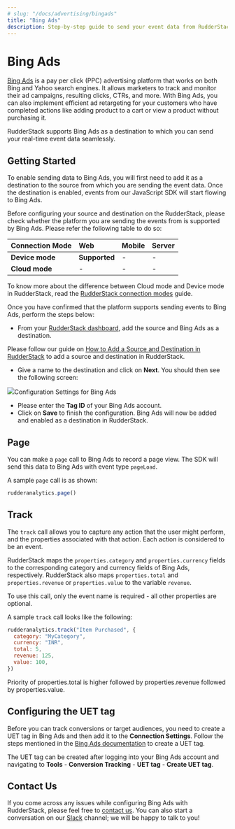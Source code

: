 ```yaml
---
# slug: "/docs/advertising/bingads"
title: "Bing Ads"
description: Step-by-step guide to send your event data from RudderStack to Bing Ads
---
```


# Bing Ads

[Bing Ads](https://ads.microsoft.com/) is a pay per click \(PPC\) advertising platform that works on both Bing and Yahoo search engines. It allows marketers to track and monitor their ad campaigns, resulting clicks, CTRs, and more. With Bing Ads, you can also implement efficient ad retargeting for your customers who have completed actions like adding product to a cart or view a product without purchasing it.

RudderStack supports Bing Ads as a destination to which you can send your real-time event data seamlessly.

## Getting Started

To enable sending data to Bing Ads, you will first need to add it as a destination to the source from which you are sending the event data. Once the destination is enabled, events from our JavaScript SDK will start flowing to Bing Ads.

Before configuring your source and destination on the RudderStack, please check whether the platform you are sending the events from is supported by Bing Ads. Please refer the following table to do so:

| **Connection Mode** | **Web**       | **Mobile** | **Server** |
| :------------------ | :------------ | :--------- | :--------- |
| **Device mode**     | **Supported** | -          | -          |
| **Cloud mode**      | -             | -          | -          |

<div class="infoBlock">

To know more about the difference between Cloud mode and Device mode in RudderStack, read the <a href="https://rudderstack.com/docs/connections/rudderstack-connection-modes/">RudderStack connection modes</a> guide.

</div>

Once you have confirmed that the platform supports sending events to Bing Ads, perform the steps below:

- From your [RudderStack dashboard](https://app.rudderstack.com/), add the source and Bing Ads as a destination.

<div class="infoBlock">

Please follow our guide on <a href="https://rudderstack.com/docs/connections/adding-source-and-destination-rudderstack/">How to Add a Source and Destination in RudderStack</a> to add a source and destination in RudderStack.

</div>

- Give a name to the destination and click on **Next**. You should then see the following screen:

<img src="../../assets/Bing_Ads.PNG" /><span class="imageTitle">Configuration Settings for Bing Ads</span>

- Please enter the **Tag ID** of your Bing Ads account.
- Click on **Save** to finish the configuration. Bing Ads will now be added and enabled as a destination in RudderStack.

## Page

You can make a `page` call to Bing Ads to record a page view. The SDK will send this data to Bing Ads with event type `pageLoad`.

A sample `page` call is as shown:

```javascript
rudderanalytics.page()
```

## Track

The `track` call allows you to capture any action that the user might perform, and the properties associated with that action. Each action is considered to be an event.

RudderStack maps the `properties.category` and `properties.currency` fields to the corresponding category and currency fields of Bing Ads, respectively. RudderStack also maps `properties.total` and `properties.revenue` or `properties.value` to the variable `revenue`.

To use this call, only the event name is required - all other properties are optional.

A sample `track` call looks like the following:

```javascript
rudderanalytics.track("Item Purchased", {
  category: "MyCategory",
  currency: "INR",
  total: 5,
  revenue: 125,
  value: 100,
})
```

<div class="infoBlock">

Priority of properties.total is higher followed by properties.revenue followed by properties.value.

</div>

## Configuring the UET tag

Before you can track conversions or target audiences, you need to create a UET tag in Bing Ads and then add it to the **Connection Settings**. Follow the steps mentioned in the [Bing Ads documentation](https://about.ads.microsoft.com/en-us/resources/training/universal-event-tracking) to create a UET tag.

The UET tag can be created after logging into your Bing Ads account and navigating to **Tools** - **Conversion Tracking** - **UET tag** - **Create UET tag**.

## Contact Us

If you come across any issues while configuring Bing Ads with RudderStack, please feel free to [contact us](mailto:docs@rudderstack.com). You can also start a conversation on our [Slack](https://rudderstack.com/join-rudderstack-slack-community) channel; we will be happy to talk to you!
